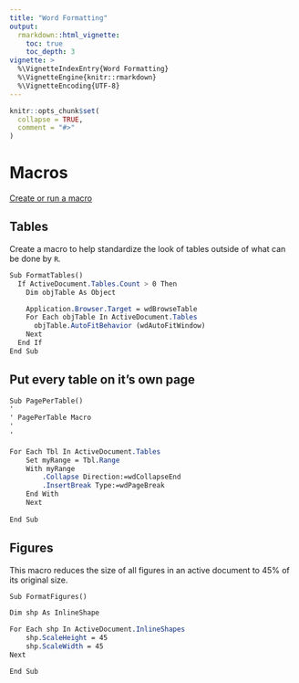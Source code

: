 ```yaml
---
title: "Word Formatting"
output: 
  rmarkdown::html_vignette:
    toc: true 
    toc_depth: 3
vignette: >
  %\VignetteIndexEntry{Word Formatting}
  %\VignetteEngine{knitr::rmarkdown}
  %\VignetteEncoding{UTF-8}
---
```


```r
knitr::opts_chunk$set(
  collapse = TRUE,
  comment = "#>"
)
```

# Macros

[Create or run a macro](https://support.office.com/en-us/article/create-or-run-a-macro-c6b99036-905c-49a6-818a-dfb98b7c3c9c)

## Tables

Create a macro to help standardize the look of tables outside of what can be done by `R`. 

```sass
Sub FormatTables()
  If ActiveDocument.Tables.Count > 0 Then
    Dim objTable As Object

    Application.Browser.Target = wdBrowseTable
    For Each objTable In ActiveDocument.Tables
      objTable.AutoFitBehavior (wdAutoFitWindow)
    Next
  End If
End Sub
```


## Put every table on it's own page


```sass
Sub PagePerTable()
'
' PagePerTable Macro
'
'
 
For Each Tbl In ActiveDocument.Tables
    Set myRange = Tbl.Range
    With myRange
        .Collapse Direction:=wdCollapseEnd
        .InsertBreak Type:=wdPageBreak
    End With
    Next
 
End Sub
```

## Figures

This macro reduces the size of all figures in an active document to 45% of its original size.

```sass
Sub FormatFigures()

Dim shp As InlineShape

For Each shp In ActiveDocument.InlineShapes
    shp.ScaleHeight = 45
    shp.ScaleWidth = 45
Next

End Sub
```


